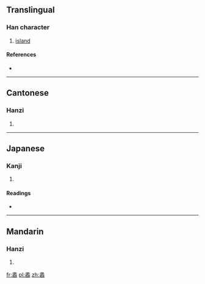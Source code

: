 {{also|岙}}
==Translingual==

===Han character===
{{Han char|rn=46|rad=山|as=13|sn=16|four=2777<sub>2</sub>|canj=竹大山 (HKU), X竹大山 (XHKU)}}

# [[island]]

====References====
* {{Han ref|kx=0321.081|dkj=08542|hdz=10798.090|uh=5DB4|ud=23988|bh=E96A|bd=59754}}

----

==Cantonese==

===Hanzi===
{{yue-hanzi|jyut=|y=ou3|sim=岙}}

# {{defn|lang=yue|sort=山13}}

----

==Japanese==

===Kanji===
{{ja-kanji|grade=|rs=山13}}

# {{defn|lang=ja|sort=山13}}

====Readings====
* {{ja-readings|on=[[あう]] (au), [[おう]] (ō), [[いく]] (iku)|kun=[[おく]] (oku), [[くま]] (kuma)}}

----

==Mandarin==

===Hanzi===
{{cmn-hanzi|sim=岙|pin=[[ào]] ([[ao4]])|wg=ao<sup>4</sup>}}

# {{defn|lang=cmn|sort=山13}}

[[fr:嶴]]
[[pl:嶴]]
[[zh:嶴]]